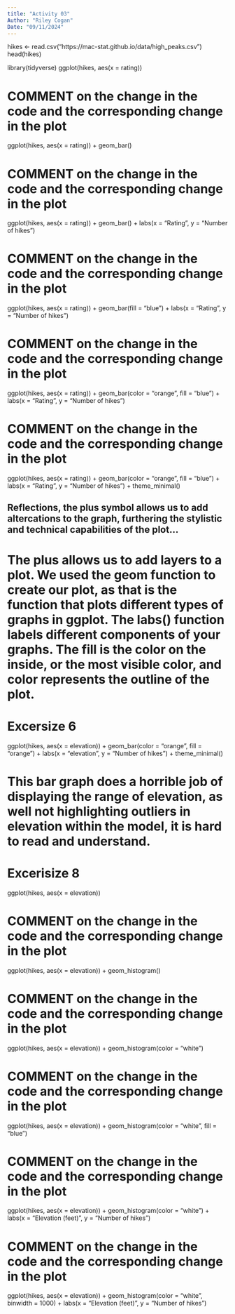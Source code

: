 ```yaml
---
title: "Activity 03"
Author: "Riley Cogan"
Date: "09/11/2024"
---
```


hikes <- read.csv("https://mac-stat.github.io/data/high_peaks.csv")
head(hikes)

library(tidyverse)
ggplot(hikes, aes(x = rating))

# COMMENT on the change in the code and the corresponding change in the plot
ggplot(hikes, aes(x = rating)) +
  geom_bar()
  
# COMMENT on the change in the code and the corresponding change in the plot
ggplot(hikes, aes(x = rating)) +
  geom_bar() +
  labs(x = "Rating", y = "Number of hikes")  

# COMMENT on the change in the code and the corresponding change in the plot
ggplot(hikes, aes(x = rating)) +
  geom_bar(fill = "blue") +
  labs(x = "Rating", y = "Number of hikes")  

# COMMENT on the change in the code and the corresponding change in the plot
ggplot(hikes, aes(x = rating)) +
  geom_bar(color = "orange", fill = "blue") +
  labs(x = "Rating", y = "Number of hikes")  

# COMMENT on the change in the code and the corresponding change in the plot
ggplot(hikes, aes(x = rating)) +
  geom_bar(color = "orange", fill = "blue")  +
  labs(x = "Rating", y = "Number of hikes") +
  theme_minimal()  

## Reflections, the plus symbol allows us to add altercations to the graph, furthering the stylistic and technical capabilities of the plot... 

# The plus allows us to add layers to a plot. We used the geom function to create our plot, as that is the function that plots different types of graphs in ggplot. The labs() function labels different components of your graphs. The fill is the color on the inside, or the most visible color, and color represents the outline of the plot. 


# Excersize 6

ggplot(hikes, aes(x = elevation)) + 
geom_bar(color = "orange", fill = "orange") + 
labs(x = "elevation", y = "Number of hikes") + 
theme_minimal()

# This bar graph does a horrible job of displaying the range of elevation, as well not highlighting outliers in elevation within the model, it is hard to read and understand. 

# Excerisize 8

ggplot(hikes, aes(x = elevation))

# COMMENT on the change in the code and the corresponding change in the plot
ggplot(hikes, aes(x = elevation)) +
  geom_histogram()
  
# COMMENT on the change in the code and the corresponding change in the plot
ggplot(hikes, aes(x = elevation)) +
  geom_histogram(color = "white") 
  
# COMMENT on the change in the code and the corresponding change in the plot
ggplot(hikes, aes(x = elevation)) +
  geom_histogram(color = "white", fill = "blue") 
  
# COMMENT on the change in the code and the corresponding change in the plot
ggplot(hikes, aes(x = elevation)) +
  geom_histogram(color = "white") +
  labs(x = "Elevation (feet)", y = "Number of hikes")
  
# COMMENT on the change in the code and the corresponding change in the plot
ggplot(hikes, aes(x = elevation)) +
  geom_histogram(color = "white", binwidth = 1000) +
  labs(x = "Elevation (feet)", y = "Number of hikes")
  
